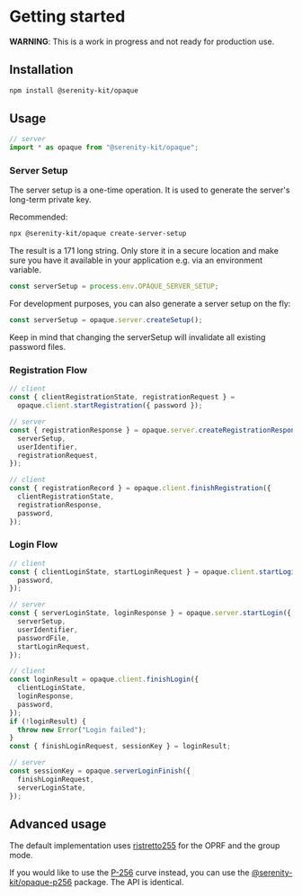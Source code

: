 # Getting started

**WARNING**: This is a work in progress and not ready for production use.

## Installation

```sh
npm install @serenity-kit/opaque
```

## Usage

```ts
// server
import * as opaque from "@serenity-kit/opaque";
```

### Server Setup

The server setup is a one-time operation. It is used to generate the server's long-term private key.

Recommended:

```bash
npx @serenity-kit/opaque create-server-setup
```

The result is a 171 long string. Only store it in a secure location and make sure you have it available in your application e.g. via an environment variable.

```ts
const serverSetup = process.env.OPAQUE_SERVER_SETUP;
```

For development purposes, you can also generate a server setup on the fly:

```ts
const serverSetup = opaque.server.createSetup();
```

Keep in mind that changing the serverSetup will invalidate all existing password files.

### Registration Flow

```ts
// client
const { clientRegistrationState, registrationRequest } =
  opaque.client.startRegistration({ password });
```

```ts
// server
const { registrationResponse } = opaque.server.createRegistrationResponse({
  serverSetup,
  userIdentifier,
  registrationRequest,
});
```

```ts
// client
const { registrationRecord } = opaque.client.finishRegistration({
  clientRegistrationState,
  registrationResponse,
  password,
});
```

### Login Flow

```ts
// client
const { clientLoginState, startLoginRequest } = opaque.client.startLogin({
  password,
});
```

```ts
// server
const { serverLoginState, loginResponse } = opaque.server.startLogin({
  serverSetup,
  userIdentifier,
  passwordFile,
  startLoginRequest,
});
```

```ts
// client
const loginResult = opaque.client.finishLogin({
  clientLoginState,
  loginResponse,
  password,
});
if (!loginResult) {
  throw new Error("Login failed");
}
const { finishLoginRequest, sessionKey } = loginResult;
```

```ts
// server
const sessionKey = opaque.serverLoginFinish({
  finishLoginRequest,
  serverLoginState,
});
```

## Advanced usage

The default implementation uses [ristretto255](https://ristretto.group/) for the OPRF and the group mode.

If you would like to use the [P-256](https://docs.rs/p256/latest/p256/) curve instead, you can use the [@serenity-kit/opaque-p256](https://www.npmjs.com/package/@serenity-kit/opaque) package. The API is identical.
